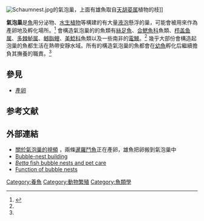 [[File:Schaumnest.jpg|thumb]]的氣泡巢，上面有雄魚取自[[天胡荽属|天胡荽属]]植物的枝]]

'''氣泡巢'''是[[魚|魚]]用分泌物、[[水生植物|水生植物]]等構建的有大量[[液泡|液泡]]懸浮的巢，可能會被用來作為產卵地及孵化場所。<ref name="Hostache">{{cite journal|title=Reproductive biology of the neotropical amoured catfish ''Hoplosternum littorale'' (Siluriformes - Callichthyidae): a synthesis stressing the role of the floating bubble nest|first=Gérard|last=Hostache|coauthors=Mol, Jan H.|journal=Aquat. Living Resour.|volume=11|issue=3|year=1998|pages=173–185|doi=10.1016/S0990-7440(98)80114-9}}</ref> 會構造氣泡巢的的魚類有[[絲足魚|絲足魚]]、[[合鰓魚科|合鰓魚科]]魚類、[[栉盖鱼属|栉盖鱼属]]、[[多棘鲈属|多棘鲈属]]、[[鳡脂鲤|鳡脂鲤]]、[[美鯰科|美鯰科]]魚類以及一些南非的[[電鰻|電鰻]]。<ref name="Hostache"/> 幾乎大部份會構造起泡巢的魚都生活在熱帶安靜水域。所有的構造氣泡巢的魚都會在[[幼魚|幼魚]]孵化后繼續擔負其撫養的職責。<ref name="Hostache"/>

== 參見 ==

* [[產卵|產卵]]

== 参考文献 ==
{{reflist}}

== 外部連結 ==
{{Commons category|Bubble nests}}

* [http://video.google.com/videoplay?docid=-5283130493605685802 關於氣泡巢的視頻] {{Wayback|url=http://video.google.com/videoplay?docid=-5283130493605685802 |date=20120210033528 }}，兩條[[暹羅鬥魚|暹羅鬥魚]]正在產卵，雄魚把卵搬到氣泡巢中
* [http://www.nippyfish.net/bubblenests.html Bubble-nest building] {{Wayback|url=http://www.nippyfish.net/bubblenests.html |date=20100521172520 }}
* [http://japanesefightingfish.org/bubble-nests/ ''Betta'' fish bubble nests and pet care] {{Wayback|url=http://japanesefightingfish.org/bubble-nests/ |date=20130907163607 }}
* [https://web.archive.org/web/20070311022318/http://bettysplendens.com/articles/page.imp?articleid=1272 Function of bubble nests]

{{diversity of fish}}

{{DEFAULTSORT:Bubble Nest}}

[[Category:養魚|Category:養魚]]
[[Category:動物繁殖|Category:動物繁殖]]
[[Category:魚類學|Category:魚類學]]